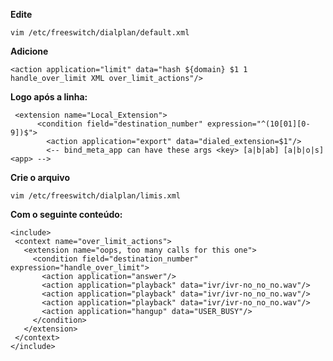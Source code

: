 '''Edite'''<pre>vim /etc/freeswitch/dialplan/default.xml</pre>
'''Adicione'''<pre><action application="limit" data="hash ${domain} $1 1 handle_over_limit XML over_limit_actions"/></pre> '''Logo após a linha:'''

<pre>
 <extension name="Local_Extension">
      <condition field="destination_number" expression="^(10[01][0-9])$">
        <action application="export" data="dialed_extension=$1"/>
        <-- bind_meta_app can have these args <key> [a|b|ab] [a|b|o|s] <app> -->
</pre>

'''Crie o arquivo '''<pre>vim /etc/freeswitch/dialplan/limis.xml</pre> '''Com o seguinte conteúdo:'''

<pre>
<include>
 <context name="over_limit_actions">
   <extension name="oops, too many calls for this one">
     <condition field="destination_number" expression="handle_over_limit">
       <action application="answer"/>
       <action application="playback" data="ivr/ivr-no_no_no.wav"/>
       <action application="playback" data="ivr/ivr-no_no_no.wav"/>
       <action application="playback" data="ivr/ivr-no_no_no.wav"/>
       <action application="hangup" data="USER_BUSY"/>
     </condition>
   </extension>
 </context>
</include>
</pre>